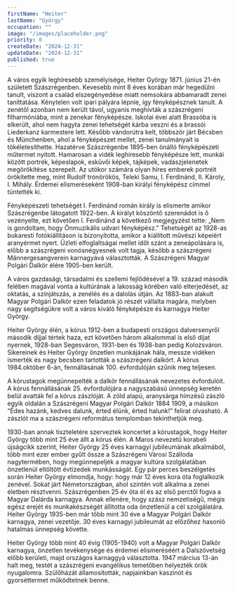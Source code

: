 ```yaml
---
firstName: "Heiter"
lastName: "György"
occupation: ""
image: "/images/placeholder.png"
priority: 0
createDate: "2024-12-31"
updateDate: "2024-12-31"
published: true
---
```


A város egyik leghíresebb személyisége, Heiter György 1871. június 21-én született Szászrégenben. Kevesebb mint 8 éves korában már hegedülni tanult, viszont a család elszegényedése miatt nemsokára abbamaradt zenei taníttatása. Kénytelen volt ipari pályára lépnie, így fényképésznek tanult. A zenétől azonban nem került távol, ugyanis meghívták a szászrégeni filharmóniába, mint a zenekar fényképésze. Iskolai évei alatt Brassóba is elkerült, ahol nem hagyta zenei tehetségét kárba veszni és a brassói Liederkanz karmestere lett. Később vándorútra kelt, többször járt Bécsben és Münchenben, ahol a fényképészet mellet, zenei tanulmányait is tökéletesíthette. Hazatérve Szászrégenbe 1895-ben önálló fényképészeti műtermet nyitott. Hamarosan a vidék leghíresebb fényképésze lett, munkái között portrék, képeslapok, esküvői képek, tájképek, vadászjelenetek megörökítése szerepelt. Az utókor számára olyan híres emberek portréit örökítette meg, mint Rudolf trónörökös, Teleki Samu, I. Ferdinánd, II. Károly, I. Mihály. Érdemei elismeréseként 1908-ban királyi fényképész címmel tüntették ki. 

Fényképészeti tehetségét I. Ferdinánd román király is elismerte amikor Szászrégenbe látogatott 1922-ben. A királyt köszöntő szerenádot is ő vezényelte, ezt követően I. Ferdinánd a következő megjegyzést tette: „Nem is gondoltam, hogy Önmuzikális udvari fényképész." Tehetségét az 1928-as bukaresti fotókiállításon is bizonyította, amikor a kiállított művészi képeiért aranyérmet nyert. Üzleti elfoglaltságai mellet időt szánt a zeneápolására is, előbb a szászrégeni vonósnégyesnek volt tagja, később a szászrégeni Männergesangverein karnagyává választották. A Szászrégeni Magyar Polgári Dalkör élére 1905-ben került.

A város gazdasági, társadalmi és szellemi fejlődésével a 19. század második felében magával vonta a kultúrának a lakosság körében való elterjedését, az oktatás, a színjátszás, a zenélés és a dalolás útján. Az 1883-ban alakult Magyar Polgári Dalkör ezen feladatok jó részét vállalta magára, melyben nagy segítségükre volt a város kiváló fényképésze és karnagya Heiter György.

Heiter György élén, a kórus 1912-ben a budapesti országos dalversenyről második díjjal tértek haza, ezt követően három alkalommal is első díjat nyernek, 1928-ban Segesváron, 1931-ben és 1938-ban pedig Kolozsváron. Sikereinek és Heiter György önzetlen munkájának hála, messze vidéken ismerték és nagy becsben tartották a szászrégeni dalkört. A kórus 1984.október 6-án, fennállásának 100. évfordulóján szűnik meg teljesen. 

A kórustagok megünnepelték a dalkör fennállásának nevezetes évfordulóit. A kórus fennállásának 25. évfordulójára a nagyszabású ünnepség keretén belül avatták fel a kórus zászlóját. A zöld alapú, aranysárga hímzésű zászló egyik oldalán a Szászrégeni Magyar Polgári Dalkör 1884 1909, a másikon “Édes hazánk, kedves dalunk, érted élünk, érted halunk!” felirat olvasható. A zászlót ma a szászrégeni református templomban tekinthetjük meg.

1930-ban annak tiszteletére szerveztek koncertet a kórustagok, hogy Heiter György több mint 25 éve állt a kórus élén. A Maros nevezetű korabeli újságcikk szerint, Heiter György 25 éves
karnagyi jubileumának alkalmából, több mint ezer ember gyűlt össze a Szászrégeni Városi Szálloda nagytermében, hogy megünnepeljék a magyar kultúra szolgálatában önzetlenül eltöltött évtizedek munkásságát. Egy pár perces beszélgetés során Heiter György elmondja, hogy: hogy már 12 éves kora óta foglalkozik zenével. Sokat járt Németországban, ahol szintén volt alkalma a zenei életben résztvenni. Szászrégenben 25 év óta él és az első perctől fogva a Magyar Dalárda karnagya. Annak ellenére, hogy szász nemzetiségű, mégis egész erejét és munkakészségét állította oda önzetlenül a cél szolgálatára.  Heiter György 1935-ben már több mint 30 éve a Magyar Polgári Dalkör karnagya, zenei vezetője. 30 éves karnagyi jubileumát az előzőhez hasonló hatalmas ünnepség követte. 

Heiter György több mint 40 évig (1905-1940) volt a Magyar Polgári Dalkőr karnagya, önzetlen tevékenysége és érdemei elismeréséért a Dalszövetség előbb kerületi, majd országos karnaggyá választotta. 1947 március 13-án halt meg, testét a szászrégeni evangélikus temetőben helyezték örök nyugalomra. Szülőházát államosították, napjainkban kaszinót és gyorséttermet működtetnek benne. 